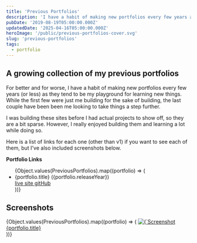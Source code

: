 ```yaml
---
title: 'Previous Portfolios'
description: 'I have a habit of making new portfolios every few years as they tend to be my playground for learning new things. Here is a growing collection of all my previous ones.'
pubDate: '2019-08-19T05:00:00.000Z'
updatedDate: '2025-04-16T05:00:00.000Z'
heroImage: '/public/previous-portfolios-cover.svg'
slug: 'previous-portfolios'
tags:
  - portfolio
---
```



## A growing collection of my previous portfolios

For better and for worse, I have a habit of making new portfolios every few years (or less) as they tend to be my playground for learning new things. While the first few were just me building for the sake of building, the last couple have been been me looking to take things a step further.

I was building these sites before I had actual projects to show off, so they are a bit sparse. However, I really enjoyed building them and learning a lot while doing so.

Here is a list of links for each one (other than v1) if you want to see each of them, but I've also included screenshots below.

**Portfolio Links**

<ul class="list-none pl-0">
  {Object.values(PreviousPortfolios).map((portfolio) => (
    <li key={portfolio.title} class="pl-0">
      <span class="font-semibold">
        {portfolio.title} ({portfolio.releaseYear})
      </span>
      <div class="*:text-foreground-muted *:hover:text-foreground flex gap-2 *:transition-all">
        <a
          href={portfolio.liveSiteURL}
          target="_blank"
          rel="noopener noreferrer"
        >
          live site
        </a>
        <a href={portfolio.githubURL} target="_blank" rel="noopener noreferrer">
          gitHub
        </a>
      </div>
    </li>
  ))}
</ul>

## Screenshots

<div class="not-prose grid gap-4 lg:grid-cols-2">
  {Object.values(PreviousPortfolios).map((portfolio) => (
    <a
      href={portfolio.liveSiteURL}
      target="_blank"
      rel="noopener noreferrer"
      class="group relative block"
    >
      <img
        key={portfolio.title}
        src={portfolio.image}
        alt={`Screenshot of ${portfolio.title}`}
        class="transition-all duration-300"
      />
      <div class="bg-primary absolute inset-0 flex items-center justify-center rounded-md opacity-0 transition-opacity duration-300 group-hover:opacity-100">
        <span class="text-primary-foreground text-xl font-semibold">
          {portfolio.title}
        </span>
      </div>
    </a>
  ))}
</div>
